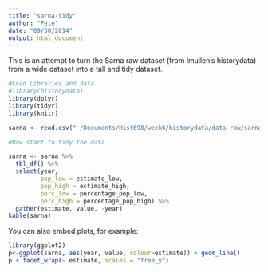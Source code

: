 ```yaml
---
title: "sarna-tidy"
author: "Pete"
date: "09/30/2014"
output: html_document
---
```

This is an attempt to turn the Sarna raw dataset (from lmullen's historydata)
from a wide dataset into a tall and tidy dataset.

```r
#Load Libraries and data
#library(historydata)
library(dplyr)
library(tidyr)
library(knitr)

sarna <- read.csv("~/Documents/Hist698/week6/historydata/data-raw/sarna.csv", stringsAsFactors = FALSE)

#Now start to tidy the data

sarna <- sarna %>% 
  tbl_df() %>%
  select(year,
         pop_low = estimate_low,
         pop_high = estimate_high,
         perc_low = percentage_pop_low,
         perc_high = percentage_pop_high) %>%
  gather(estimate, value, -year) 
kable(sarna)


```

You can also embed plots, for example:

```r
library(ggplot2)
p<-ggplot(sarna, aes(year, value, colour=estimate)) + geom_line() 
p + facet_wrap(~ estimate, scales = "free_y")

```


